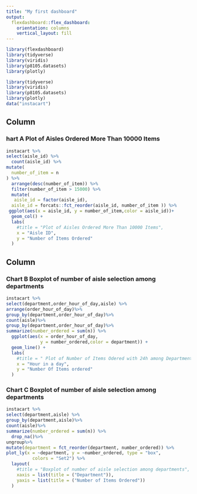 ```yaml
---
title: "My first dashboard"
output: 
  flexdashboard::flex_dashboard:
    orientation: columns
    vertical_layout: fill
---
```


```r
library(flexdashboard)
library(tidyverse)
library(viridis)
library(p8105.datasets)
library(plotly)
```

```r
library(tidyverse)
library(viridis)
library(p8105.datasets)
library(plotly)
data("instacart")


```

Column {data-width=500}
-----------------------------------------------------------------------

### hart A Plot of Aisles Ordered More Than 10000 Items

```r
instacart %>%
select(aisle_id) %>%
  count(aisle_id) %>%
mutate(
  number_of_item = n
) %>%
  arrange(desc(number_of_item)) %>%
  filter(number_of_item > 15000) %>%
  mutate(
   aisle_id = factor(aisle_id),
  aisle_id = forcats::fct_reorder(aisle_id, number_of_item )) %>%
 ggplot(aes(x = aisle_id, y = number_of_item,color = aisle_id))+
  geom_col() +
  labs(
    #title = "Plot of Aisles Ordered More Than 10000 Items",
    x = "Aisle ID",
    y = "Number of Items Ordered"
  ) 
```

Column {data-width=500}
-----------------------------------------------------------------------

### Chart B Boxplot of number of aisle selection among departments 
```r
instacart %>%
select(department,order_hour_of_day,aisle) %>%
arrange(order_hour_of_day)%>%
group_by(department,order_hour_of_day)%>%
count(aisle)%>%
group_by(department,order_hour_of_day)%>%
summarize(number_ordered = sum(n)) %>%
  ggplot(aes(x = order_hour_of_day,
             y = number_ordered,color = department)) +
  geom_line() +
  labs(
    #title = " Plot of Number of Items Odered with 24h among Departments ",
    x = "Hour in a day",
    y = "Number Of Items ordered"
  )

```

### Chart C Boxplot of number of aisle selection among departments

```r
instacart %>%
select(department,aisle) %>%
group_by(department,aisle)%>%
count(aisle)%>%
summarize(number_ordered = sum(n)) %>%
  drop_na()%>%
ungroup%>%
mutate(department = fct_reorder(department, number_ordered)) %>% 
plot_ly(x = ~department, y = ~number_ordered, type = "box",
          colors = "Set2") %>%
  layout(
    #title = "Boxplot of number of aisle selection among departments",
    xaxis = list(title = ("Department")),
    yaxis = list(title = ("Number of Items Ordered"))
  )

```

